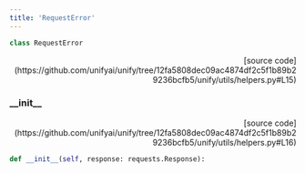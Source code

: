 ```yaml
---
title: 'RequestError'
---
```


```python
class RequestError
```

<p align="right">[source code](https://github.com/unifyai/unify/tree/12fa5808dec09ac4874df2c5f1b89b29236bcfb5/unify/utils/helpers.py#L15)</p>



### \_\_init\_\_

<p align="right">[source code](https://github.com/unifyai/unify/tree/12fa5808dec09ac4874df2c5f1b89b29236bcfb5/unify/utils/helpers.py#L16)</p>

```python
def __init__(self, response: requests.Response):
```

